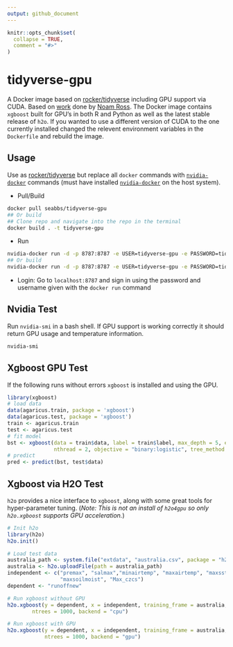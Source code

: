 ```yaml
---
output: github_document
---
```


<!-- README.md is generated from README.Rmd. Please edit that file -->

```r
knitr::opts_chunk$set(
  collapse = TRUE,
  comment = "#>"
)
```

# tidyverse-gpu

A Docker image based on [rocker/tidyverse](https://github.com/rocker-org/rocker-versioned) including GPU support via CUDA. Based on [work](zhttps://github.com/ecohealthalliance/reservoir/blob/master/Dockerfile.gpu) done by [Noam Ross](https://github.com/noamross). The Docker image contains `xgboost` built for GPU's in both R and Python as well as the latest stable release of `h2o`. If you wanted to use a different version of CUDA to the one currently installed changed the relevent environment variables in the `Dockerfile` and rebuild the image.

## Usage

Use as [rocker/tidyverse](https://github.com/rocker-org/rocker-versioned) but replace all `docker` commands with [`nvidia-docker`](https://github.com/NVIDIA/nvidia-docker) commands (must have installed [`nvidia-docker`](https://github.com/NVIDIA/nvidia-docker) on the host system).

* Pull/Build

```bash
docker pull seabbs/tidyverse-gpu
## Or build 
## Clone repo and navigate into the repo in the terminal
docker build . -t tidyverse-gpu
```

* Run

```bash
nvidia-docker run -d -p 8787:8787 -e USER=tidyverse-gpu -e PASSWORD=tidyverse-gpu --name tidyverse-gpu seabbs/tidyverse-gpu
## Or build 
nvidia-docker run -d -p 8787:8787 -e USER=tidyverse-gpu -e PASSWORD=tidyverse-gpu --name tidyverse-gpu tidyverse-gpu
```

* Login: Go to `localhost:8787` and sign in using the password and username given with the `docker run` command

## Nvidia Test

Run `nvidia-smi` in a bash shell. If GPU support is working correctly it should return GPU usage and temperature information. 

```bash
nvidia-smi
```
## Xgboost GPU Test

If the following runs without errors `xgboost` is installed and using the GPU.

```r
library(xgboost)
# load data
data(agaricus.train, package = 'xgboost')
data(agaricus.test, package = 'xgboost')
train <- agaricus.train
test <- agaricus.test
# fit model
bst <- xgboost(data = train$data, label = train$label, max_depth = 5, eta = 0.001, nrounds = 100,
               nthread = 2, objective = "binary:logistic", tree_method = "gpu_hist")
# predict
pred <- predict(bst, test$data)
```


## Xgboost via H2O Test

`h2o` provides a nice interface to `xgboost`, along with some great tools for hyper-parameter tuning. (*Note: This is not an install of `h2o4gpu` so only `h2o.xgboost` supports GPU acceleration.*)

```r
# Init h2o
library(h2o)
h2o.init()

# Load test data
australia_path <- system.file("extdata", "australia.csv", package = "h2o")
australia <- h2o.uploadFile(path = australia_path)
independent <- c("premax", "salmax","minairtemp", "maxairtemp", "maxsst",
                 "maxsoilmoist", "Max_czcs")
dependent <- "runoffnew"

# Run xgboost without GPU
h2o.xgboost(y = dependent, x = independent, training_frame = australia,
        ntrees = 1000, backend = "cpu")

# Run xgboost with GPU
h2o.xgboost(y = dependent, x = independent, training_frame = australia,
            ntrees = 1000, backend = "gpu")
```
